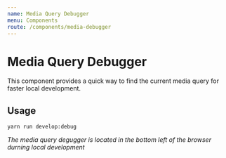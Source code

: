 ```yaml
---
name: Media Query Debugger
menu: Components
route: /components/media-debugger
---
```



# Media Query Debugger

This component provides a quick way to find the current media query for faster local development.

## Usage

```
yarn run develop:debug
```

_The media query degugger is located in the bottom left of the browser durning local development_

